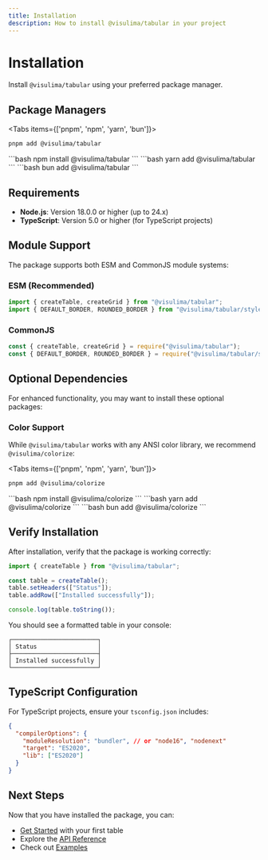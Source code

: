 ```yaml
---
title: Installation
description: How to install @visulima/tabular in your project
---
```


# Installation

Install `@visulima/tabular` using your preferred package manager.

## Package Managers

<Tabs items={['pnpm', 'npm', 'yarn', 'bun']}>
<Tab value="pnpm">
```bash
pnpm add @visulima/tabular
```
</Tab>
<Tab value="npm">
```bash
npm install @visulima/tabular
```
</Tab>
<Tab value="yarn">
```bash
yarn add @visulima/tabular
```
</Tab>
<Tab value="bun">
```bash
bun add @visulima/tabular
```
</Tab>
</Tabs>

## Requirements

- **Node.js**: Version 18.0.0 or higher (up to 24.x)
- **TypeScript**: Version 5.0 or higher (for TypeScript projects)

## Module Support

The package supports both ESM and CommonJS module systems:

### ESM (Recommended)

```typescript
import { createTable, createGrid } from "@visulima/tabular";
import { DEFAULT_BORDER, ROUNDED_BORDER } from "@visulima/tabular/style";
```

### CommonJS

```javascript
const { createTable, createGrid } = require("@visulima/tabular");
const { DEFAULT_BORDER, ROUNDED_BORDER } = require("@visulima/tabular/style");
```

## Optional Dependencies

For enhanced functionality, you may want to install these optional packages:

### Color Support

While `@visulima/tabular` works with any ANSI color library, we recommend `@visulima/colorize`:

<Tabs items={['pnpm', 'npm', 'yarn', 'bun']}>
<Tab value="pnpm">
```bash
pnpm add @visulima/colorize
```
</Tab>
<Tab value="npm">
```bash
npm install @visulima/colorize
```
</Tab>
<Tab value="yarn">
```bash
yarn add @visulima/colorize
```
</Tab>
<Tab value="bun">
```bash
bun add @visulima/colorize
```
</Tab>
</Tabs>

## Verify Installation

After installation, verify that the package is working correctly:

```typescript title="verify-installation.ts"
import { createTable } from "@visulima/tabular";

const table = createTable();
table.setHeaders(["Status"]);
table.addRow(["Installed successfully"]);

console.log(table.toString());
```

You should see a formatted table in your console:

```
┌────────────────────────┐
│ Status                 │
├────────────────────────┤
│ Installed successfully │
└────────────────────────┘
```

## TypeScript Configuration

For TypeScript projects, ensure your `tsconfig.json` includes:

```json
{
  "compilerOptions": {
    "moduleResolution": "bundler", // or "node16", "nodenext"
    "target": "ES2020",
    "lib": ["ES2020"]
  }
}
```

## Next Steps

Now that you have installed the package, you can:

- [Get Started](./getting-started) with your first table
- Explore the [API Reference](./api/table)
- Check out [Examples](./examples)
